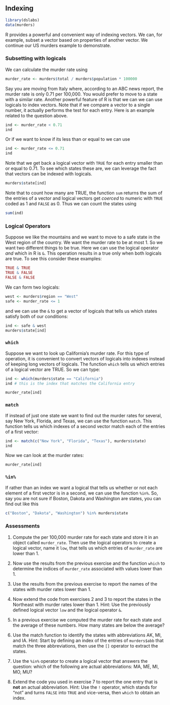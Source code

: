 ## Indexing

```{r}
library(dslabs)
data(murders)
```

R provides a powerful and convenient way of indexing vectors. We can, for example, subset a vector based on properties of another vector. We continue our US murders example to demonstrate.

### Subsetting with logicals

We can calculate the murder rate using

```{r}
murder_rate <- murders$total / murders$population * 100000 
```

Say you are moving from Italy where, according to an ABC news report, the murder rate is only 0.71 per 100,000. You would prefer to move to a state with a similar rate. Another powerful feature of R is that we can we can use logicals to index vectors. 
Note that if we compare a vector to a single number, it actually performs the test for each entry. Here is an example related to the question above.

```{r}
ind <- murder_rate < 0.71
ind
```

Or if we want to know if its less than or equal to we can use

```{r}
ind <- murder_rate <= 0.71
ind
```

Note that we get back a logical vector with `TRUE` for each entry smaller than or equal to 0.71. To see which states these are, we can leverage the fact that vectors can be indexed with logicals.

```{r}
murders$state[ind]
```

Note that to count how many are TRUE, the function `sum` returns the sum of the entries of a vector and logical vectors get _coerced_ to numeric with `TRUE` coded as 1 and `FALSE` as 0. Thus we can count the states using

```{r}
sum(ind)
```


### Logical Operators

Suppose we like the mountains and we want to move to a safe state in the West region of the country. We want the murder rate to be at most 1. So we want two different things to be true. Here we can use the logical operator _and_ which in R is `&`. This operation results in a true only when both logicals are true. To see this consider these examples:

```{r}
TRUE & TRUE
TRUE & FALSE
FALSE & FALSE
```

We can form two logicals:

```{r}
west <- murders$region == "West"
safe <- murder_rate <= 1
```

and we can use the `&`  to get a vector of logicals that tells us which states satisfy both of our conditions:

```{r}
ind <- safe & west
murders$state[ind]
```

### `which`

Suppose we want to look up California's murder rate. For this type of operation, it is convenient to convert vectors of logicals into indexes instead of keeping long vectors of logicals. The function `which` tells us which entries of a logical vector are TRUE. So we can type:

```{r}
ind <- which(murders$state == "California")
ind # this is the index that matches the California entry

murder_rate[ind]
```


### `match`

If instead of just one state we want to find out the murder rates for several, say New York, Florida, and Texas, we can use the function `match`. This function tells us which indexes of a second vector match each of the entries of a first vector:

```{r}
ind <- match(c("New York", "Florida", "Texas"), murders$state)
ind
```

Now we can look at the murder rates:

```{r}
murder_rate[ind]
```

### `%in%`

If rather than an index we want a logical that tells us whether or not each element of a first vector is in a second, we can use the function `%in%`. So, say you are not sure if Boston, Dakota and Washington are states, you can find out like this

```{r}
c("Boston", "Dakota", "Washington") %in% murders$state
```



### Assessments

1. Compute the per 100,000 murder rate for each state and store it in an object called `murder_rate`. Then use the logical operators to create a logical vector, name it `low`, that tells us which entries of `murder_rate` are lower than 1.

2. Now use the results from the previous exercise and the function `which` to determine the indices of `murder_rate` associated with values lower than 1.

3. Use the results from the previous exercise to report the names of the states with murder rates lower than 1.

4. Now extend the code from exercises 2 and 3 to report the states in the Northeast with murder rates lower than 1. Hint: Use the previously defined logical vector `low` and the logical operator `&`.

5. In a previous exercise we computed the murder rate for each state and the average of these numbers. How many states are below the average?

6. Use the match function to identify the states with abbreviations AK, MI, and IA. Hint: Start by defining an index of the entries of `murders$abb` that match the three abbreviations, then use the `[]` operator to extract the states.

7. Use the `%in%` operator to create a logical vector that answers the question: which of the following are actual abbreviations: MA, ME, MI, MO, MU?

 8. Extend the code you used in exercise 7 to report the one entry that is **not** an actual abbreviation. Hint: Use the `!` operator, which stands for "not" and turns `FALSE` into `TRUE` and vice-versa, then `which` to obtain an index.

